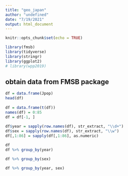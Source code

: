 ```yaml
---
title: "geo_japan"
author: "undefined"
date: "7/19/2021"
output: html_document
---
```


```r
knitr::opts_chunk$set(echo = TRUE)
```

```r
library(fmsb)
library(tidyverse)
library(stringr)
library(ggplot2)
# library(wpp2019)
```

## obtain data from FMSB package 

```r
df = data.frame(Jpop)
head(df)
  
df = data.frame(t(df))
names(df) = 0:85
df = df[-1, ]
 
df$year = sapply(row.names(df), str_extract, "\\d+")
df$sex = sapply(row.names(df), str_extract, "\\w")
df[,1:86] = sapply(df[,1:86], as.numeric)

```

```r

 
df
df %>% group_by(year)

df %>% group_by(sex)

df %>% group_by(year, sex)
```

